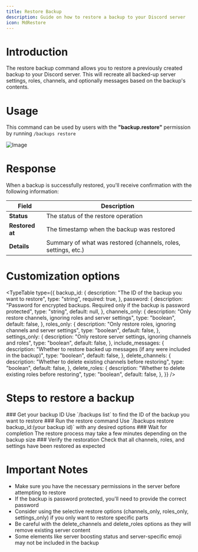 ```yaml
---
title: Restore Backup
description: Guide on how to restore a backup to your Discord server
icon: MdRestore
---
```


# Introduction

The restore backup command allows you to restore a previously created backup to your Discord server. This will recreate all backed-up server settings, roles, channels, and optionally messages based on the backup's contents.

# Usage

This command can be used by users with the **"backup.restore"** permission by running `/backups restore`

![Image](/backup-restore.png)

# Response

When a backup is successfully restored, you'll receive confirmation with the following information:

| Field           | Description                                                    |
| --------------- | -------------------------------------------------------------- |
| **Status**      | The status of the restore operation                            |
| **Restored at** | The timestamp when the backup was restored                     |
| **Details**     | Summary of what was restored (channels, roles, settings, etc.) |

# Customization options

<TypeTable
  type={{
    backup_id: {
      description: "The ID of the backup you want to restore",
      type: "string",
      required: true,
    },
    password: {
      description:
        "Password for encrypted backups. Required only if the backup is password protected",
      type: "string",
      default: null,
    },
    channels_only: {
      description: "Only restore channels, ignoring roles and server settings",
      type: "boolean",
      default: false,
    },
    roles_only: {
      description: "Only restore roles, ignoring channels and server settings",
      type: "boolean",
      default: false,
    },
    settings_only: {
      description: "Only restore server settings, ignoring channels and roles",
      type: "boolean",
      default: false,
    },
    include_messages: {
      description:
        "Whether to restore backed up messages (if any were included in the backup)",
      type: "boolean",
      default: false,
    },
    delete_channels: {
      description: "Whether to delete existing channels before restoring",
      type: "boolean",
      default: false,
    },
    delete_roles: {
      description: "Whether to delete existing roles before restoring",
      type: "boolean",
      default: false,
    },
  }}
/>

# Steps to restore a backup

<Steps>
  <Step>
    ### Get your backup ID Use `/backups list` to find the ID of the backup you
    want to restore
  </Step>
  <Step>
    ### Run the restore command Use `/backups restore backup_id:(your backup
    id)` with any desired options
  </Step>
  <Step>
    ### Wait for completion The restore process may take a few minutes depending
    on the backup size
  </Step>
  <Step>
    ### Verify the restoration Check that all channels, roles, and settings have
    been restored as expected
  </Step>
</Steps>

# Important Notes

- Make sure you have the necessary permissions in the server before attempting to restore
- If the backup is password protected, you'll need to provide the correct password
- Consider using the selective restore options (channels_only, roles_only, settings_only) if you only want to restore specific parts
- Be careful with the delete_channels and delete_roles options as they will remove existing server content
- Some elements like server boosting status and server-specific emoji may not be included in the backup
